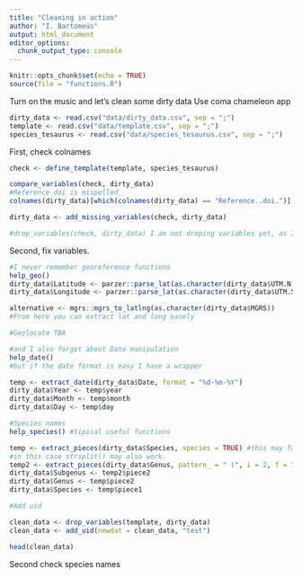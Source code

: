```yaml
---
title: "Cleaning in action"
author: "I. Bartomeus"
output: html_document
editor_options: 
  chunk_output_type: console
---
```


```r
knitr::opts_chunk$set(echo = TRUE)
source(file = "functions.R")
```

Turn on the music and let's clean some dirty data
Use coma chameleon app 

```r
dirty_data <- read.csv("data/dirty_data.csv", sep = ";")
template <- read.csv("data/template.csv", sep = ";")  
species_tesaurus <- read.csv("data/species_tesaurus.csv", sep = ";")
```

First, check colnames

```r
check <- define_template(template, species_tesaurus)

compare_variables(check, dirty_data)
#Reference doi is mispelled
colnames(dirty_data)[which(colnames(dirty_data) == "Reference..doi.")] <- "Reference.doi"

dirty_data <- add_missing_variables(check, dirty_data)

#drop_variables(check, dirty_data) I am not droping variables yet, as I'll need those.
```

Second, fix variables.

```r
#I never remember georeference functions
help_geo()
dirty_data$Latitude <- parzer::parse_lat(as.character(dirty_data$UTM.N))
dirty_data$Longitude <- parzer::parse_lat(as.character(dirty_data$UTM.S))

alternative <- mgrs::mgrs_to_latlng(as.character(dirty_data$MGRS))
#From here you can extract lat and long easely

#Geolocate TBA

#and I also forget about Date manipulation
help_date()
#but if the date format is easy I have a wrapper

temp <- extract_date(dirty_data$Date, format = "%d-%m-%Y")
dirty_data$Year <- temp$year
dirty_data$Month <- temp$month
dirty_data$Day <- temp$day

#Species names
help_species() #tipical useful functions

temp <- extract_pieces(dirty_data$Species, species = TRUE) #this may fail with more dirty data
#in this case strsplit() may also work.
temp2 <- extract_pieces(dirty_data$Genus, pattern_ = " (", i = 2, f = 1) 
dirty_data$Subgenus <- temp2$piece2
dirty_data$Genus <- temp$piece2
dirty_data$Species <- temp$piece1

#Add uid

clean_data <- drop_variables(template, dirty_data)
clean_data <- add_uid(newdat = clean_data, "test")

head(clean_data)
```

Second check species names

```r

```







